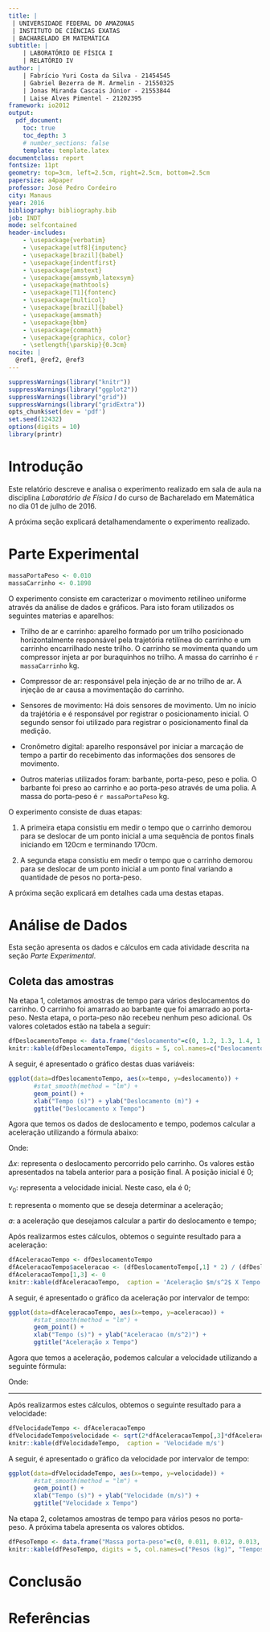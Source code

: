 ```yaml
---
title: |
 | UNIVERSIDADE FEDERAL DO AMAZONAS
 | INSTITUTO DE CIÊNCIAS EXATAS
 | BACHARELADO EM MATEMÁTICA
subtitle: | 
    | LABORATÓRIO DE FÍSICA I
    | RELATÓRIO IV
author: | 
    | Fabrício Yuri Costa da Silva - 21454545
    | Gabriel Bezerra de M. Armelin - 21550325
    | Jonas Miranda Cascais Júnior - 21553844
    | Laise Alves Pimentel - 21202395
framework: io2012
output: 
  pdf_document:
    toc: true
    toc_depth: 3
    # number_sections: false
    template: template.latex
documentclass: report
fontsize: 11pt
geometry: top=3cm, left=2.5cm, right=2.5cm, bottom=2.5cm
papersize: a4paper
professor: José Pedro Cordeiro
city: Manaus
year: 2016
bibliography: bibliography.bib
job: INDT
mode: selfcontained
header-includes: 
    - \usepackage{verbatim}
    - \usepackage[utf8]{inputenc}
    - \usepackage[brazil]{babel}
    - \usepackage{indentfirst}  
    - \usepackage{amstext}      
    - \usepackage{amssymb,latexsym}
    - \usepackage{mathtools}       
    - \usepackage[T1]{fontenc}     
    - \usepackage{multicol}
    - \usepackage[brazil]{babel}
    - \usepackage{amsmath}
    - \usepackage{bbm}
    - \usepackage{commath}
    - \usepackage{graphicx, color}
    - \setlength{\parskip}{0.3cm}
nocite: | 
  @ref1, @ref2, @ref3
---
```



```r
suppressWarnings(library("knitr"))
suppressWarnings(library("ggplot2"))
suppressWarnings(library("grid"))
suppressWarnings(library("gridExtra"))
opts_chunk$set(dev = 'pdf')
set.seed(12432) 
options(digits = 10) 
library(printr)
```


Introdução
===================

Este relatório descreve e analisa o experimento realizado em sala de aula na disciplina *Laboratório de Física I* do curso de Bacharelado em Matemática no dia 01 de julho de 2016.

A próxima seção explicará detalhamendamente o experimento realizado.

Parte Experimental
====================

```r
massaPortaPeso <- 0.010
massaCarrinho <- 0.1898
```

O experimento consiste em caracterizar o movimento retilíneo uniforme através da análise de dados e gráficos. Para isto foram utilizados os seguintes materias e aparelhos:

* Trilho de ar e carrinho: aparelho formado por um trilho posicionado horizontalmente responsável pela trajetória retilínea do carrinho e um carrinho encarrilhado neste trilho. O carrinho se movimenta quando um compressor injeta ar por buraquinhos no trilho. A massa do carrinho é `r massaCarrinho` kg.

* Compressor de ar: responsável pela injeção de ar no trilho de ar. A injeção de ar causa a movimentação do carrinho.

* Sensores de movimento: Há dois sensores de movimento. Um no início da trajétória e é responsável por registrar o posicionamento inicial. O segundo sensor foi utilizado para registrar o posicionamento final da medição.

* Cronômetro digital: aparelho responsável por iniciar a marcação de tempo a partir do recebimento das informações dos sensores de movimento.

* Outros materias utilizados foram: barbante, porta-peso, peso e polia. O barbante foi preso ao carrinho e ao porta-peso através de uma polia. A massa do porta-peso é `r massaPortaPeso` kg.

O experimento consiste de duas etapas:

1. A primeira etapa consistiu em medir o tempo que o carrinho demorou para se deslocar de um ponto inicial a uma sequência de pontos finals iniciando em 120cm e terminando 170cm.

2. A segunda etapa consistiu em medir o tempo que o carrinho demorou para se deslocar de um ponto inicial a um ponto final variando a quantidade de pesos no porta-peso.



A próxima seção explicará em detalhes cada uma destas etapas.


Análise de Dados
====================

Esta seção apresenta os dados e cálculos em cada atividade descrita na seção *Parte Experimental*.

## Coleta das amostras

Na etapa 1, coletamos amostras de tempo para vários deslocamentos do carrinho. O carrinho foi amarrado ao barbante que foi amarrado ao porta-peso. Nesta etapa, o porta-peso não recebeu nenhum peso adicional. Os valores coletados estão na tabela a seguir:

```r
dfDeslocamentoTempo <- data.frame("deslocamento"=c(0, 1.2, 1.3, 1.4, 1.5, 1.6, 1.7), "tempo"=c(0, 1.077, 1.321, 1.533, 1.7, 1.853, 2.013))
knitr::kable(dfDeslocamentoTempo, digits = 5, col.names=c("Deslocamentos (m)", "Tempos (s)"), caption = 'Amostras dos deslocamentos e tempos de duração.')
```

A seguir, é apresentado o gráfico destas duas variáveis:

```r
ggplot(data=dfDeslocamentoTempo, aes(x=tempo, y=deslocamento)) +
       #stat_smooth(method = "lm") +
       geom_point() +
       xlab("Tempo (s)") + ylab("Deslocamento (m)") +
       ggtitle("Deslocamento x Tempo")
```

Agora que temos os dados de deslocamento e tempo, podemos calcular a aceleração utilizando a fórmula abaixo:

\begin{align}\label{eq:aceleracao}
\Delta{x} =  + v_0t + \frac{1}{2}at^2
\end{align}

Onde: 

$\Delta{x}$: representa o deslocamento percorrido pelo carrinho. Os valores estão apresentados na tabela anterior para a posição final. A posição inicial é 0;

$v_0$: representa a velocidade inicial. Neste caso, ela é 0;

$t$: representa o momento que se deseja determinar a aceleração;

$a$: a aceleração que desejamos calcular a partir do deslocamento e tempo;

Após realizarmos estes cálculos, obtemos o seguinte resultado para a aceleração:

```r
dfAceleracaoTempo <- dfDeslocamentoTempo
dfAceleracaoTempo$aceleracao <- (dfDeslocamentoTempo[,1] * 2) / (dfDeslocamentoTempo[,2]^2)
dfAceleracaoTempo[1,3] <- 0
knitr::kable(dfAceleracaoTempo,  caption = 'Aceleração $m/s^2$ X Tempo')
```

A seguir, é apresentado o gráfico da aceleração por intervalor de tempo:

```r
ggplot(data=dfAceleracaoTempo, aes(x=tempo, y=aceleracao)) +
       #stat_smooth(method = "lm") +
       geom_point() +
       xlab("Tempo (s)") + ylab("Aceleracao (m/s^2)") +
       ggtitle("Aceleração x Tempo")
```


Agora que temos a aceleração, podemos calcular a velocidade utilizando a seguinte fórmula:

\begin{align}\label{eq:velocidade}
v^2 = v_0{^2} + 2a\Delta{x}
\end{align}

Onde:

---------


Após realizarmos estes cálculos, obtemos o seguinte resultado para a velocidade:
```r
dfVelocidadeTempo <- dfAceleracaoTempo
dfVelocidadeTempo$velocidade <- sqrt(2*dfAceleracaoTempo[,3]*dfAceleracaoTempo[,1])
knitr::kable(dfVelocidadeTempo,  caption = 'Velocidade m/s')
```

A seguir, é apresentado o gráfico da velocidade por intervalor de tempo:

```r
ggplot(data=dfVelocidadeTempo, aes(x=tempo, y=velocidade)) +
       #stat_smooth(method = "lm") +
       geom_point() +
       xlab("Tempo (s)") + ylab("Velocidade (m/s)") +
       ggtitle("Velocidade x Tempo")
```



Na etapa 2, coletamos amostras de tempo para vários pesos no porta-peso. A próxima tabela apresenta os valores obtidos.

```r
dfPesoTempo <- data.frame("Massa porta-peso"=c(0, 0.011, 0.012, 0.013, 0.014, 0.015, 0.016, 0.017), "tempo"=c(0, 1.181, 1.123, 1.060, 0.9979, 0.9737, 0.9270, 0.9166))
knitr::kable(dfPesoTempo, digits = 5, col.names=c("Pesos (kg)", "Tempos (s)"), caption = 'Amostras dos pesos e tempos de duração.')
```

Conclusão
====================



Referências
====================